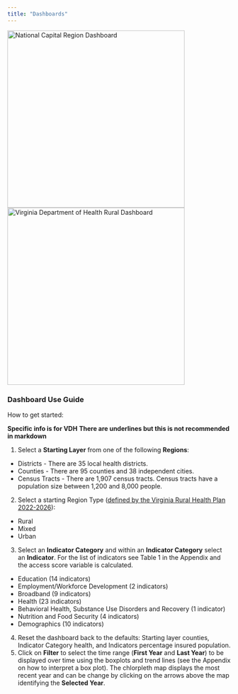 ```yaml
---
title: "Dashboards"
---
```


[![National Capital Region Dashboard](img/dashboard-ncrlogo.png){width=400px}](https://uva-bi-sdad.github.io/capital_region/?plot_type=scatter&shape_type=tract&variable_type=Broadband&selected_variable=speed_measurements:avg_down_using_devices&selected_year=2021&filter.time_min=2019&filter.time_max=2021)
[![Virginia Department of Health Rural Dashboard](img/dashboard-vdhlogo.png){width=400px}](https://uva-bi-sdad.github.io/vdh_rural_health_site/?plot_type=scatter&starting_shapes=county&region_type=rural,mixed,urban&variable_type=Health&selected_variable=no_health_insurance_19_to_64:hlth_ins_pct&selected_year=2019&filter.time_min=2015&filter.time_max=2019)

### Dashboard Use Guide

How to get started: 

**Specific info is for VDH**
**There are underlines but this is not recommended in markdown**

1. Select a **Starting Layer** from one of the following **Regions**: 
* Districts - There are 35 local health districts.
* Counties - There are 95 counties and 38 independent cities.
* Census Tracts - There are 1,907 census tracts. Census tracts have a population size between 1,200 and 8,000 people. 
2. Select a starting Region Type ([defined by the Virginia Rural Health Plan 2022-2026](https://www.vdh.virginia.gov/content/uploads/sites/76/2022/01/Virginia-Rural-Health-Plan_Book_POST_1-24-22_LR.pdf)):
  * Rural
  * Mixed
  * Urban
3. Select an **Indicator Category** and within an **Indicator Category** select an **Indicator**. For the list of indicators see Table 1 in the Appendix and the access score variable is calculated.
* Education (14 indicators) 
*	Employment/Workforce Development (2 indicators) 
* Broadband (9 indicators)
*	Health (23 indicators)
* Behavioral Health, Substance Use Disorders and Recovery (1 indicator)
* Nutrition and Food Security (4 indicators) 
* Demographics (10 indicators)
4. Reset the dashboard back to the defaults: Starting layer counties, Indicator Category health, and Indicators percentage insured population.
5. Click on **Filter** to select the time range (**First Year** and **Last Year**) to be displayed over time using the boxplots and trend lines (see the Appendix on how to interpret a box plot). The chlorpleth map displays the most recent year and can be change by clicking on the arrows above the map identifying the **Selected Year**.

